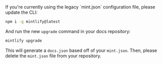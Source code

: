 <Note>
  If you're currently using the legacy `mint.json` configuration file, please update the CLI:

```sh
npm i -g mintlify@latest
```

And run the new `upgrade` command in your docs repository:

```sh
mintlify upgrade
```

This will generate a `docs.json` based off of your `mint.json`. Then, please delete the `mint.json` file from your repository.

</Note>
